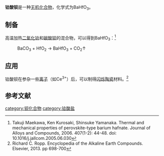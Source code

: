 {{chembox
| Verifiedfields = 
| Watchedfields = 
| verifiedrevid = 
| Name = 铪酸钡
| NameEn = Barium Hafnate
| ImageFile = 
| ImageSize = 
| ImageName = 
| IUPACName = 
| OtherNames =
|Section1={{Chembox Identifiers
| CASNo_Ref = {{cascite|correct|CAS}}
| CASNo = 12009-07-3
| UNII_Ref = 
| UNII = 
| EINECS = 
| PubChem = 
| InChI = 
| SMILES = 
  }}
|Section3={{Chembox Properties
| Formula = BaHfO<sub>3</sub>
| MolarMass = 363.819
| Appearance = 固体
| Solubility = 
| MeltingPt = 
| MeltingPt_notes = 
| Density = 
  }}
}}
'''铪酸钡'''是一种[[无机化合物|无机化合物]]，化学式为BaHfO<sub>3</sub>。
==制备==
高温加热[[二氧化铪|二氧化铪]]和[[碳酸钡|碳酸钡]]的混合物，可以得到BaHfO<sub>3</sub>：<ref>Takuji Maekawa, Ken Kurosaki, Shinsuke Yamanaka. Thermal and mechanical properties of perovskite-type barium hafnate. Journal of Alloys and Compounds, 2006. 407(1-2): 44-48. doi: 10.1016/j.jallcom.2005.06.030</ref>
: BaCO<sub>3</sub> + HfO<sub>2</sub> → BaHfO<sub>3</sub> + CO<sub>2</sub>↑

==应用==
铪酸钡在参杂一些[[离子|离子]]（如Ce<sup>3+</sup>）后，可以制得[[闪烁陶瓷|闪烁陶瓷]]材料。<ref>Richard C. Ropp. Encyclopedia of the Alkaline Earth Compounds. Elsevier, 2013. pp 698-700</ref>
==参考文献==
{{reflist}}

{{钡化合物}}
[[category:钡化合物|category:钡化合物]]
[[category:铪酸盐|category:铪酸盐]]